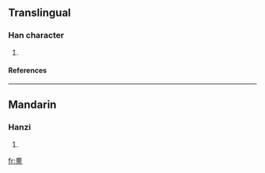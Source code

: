 ==Translingual==
===Han character===
{{Han char|rn=33|rad=士|as=13|sn=16|four=|canj=土田中田 (GWLW)}}
# {{defn|Han|sort=士13}}
====References====
{{Han ref|kx=0244.120|dkj=05680|dj=0484.180|hdz=10491.150|uh=5901|ud=22785}}
----
==Mandarin==
===Hanzi===
{{cmn-hanzi|pin=[[yī]] ([[yi1]])|wg=i<sup>1</sup>}}
# {{defn|Mandarin}}

[[fr:夁]]